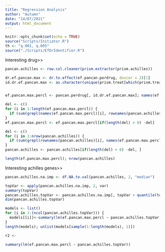 ```yaml
---
title: "Regression Analysis"
author: "Autumn"
date: "14/07/2021"
output: html_document
---
```


```r
knitr::opts_chunk$set(echo = TRUE)
source("Scripts/Initiator.R")
th <- "q.001, q.005"
source("./Scripts/EfDrIdentifier.R")
```

Interesting drug>>

```r
pancan.achilles <- row.col.cleaner(prism.extractor(prism.achilles))

dr.ef.pancan.max <- dr.to.effect(ef.pancan.perdrug, doscor = 2)[1]
id.dr.ef.pancan.max <- as.character(unique(prism.treat[which(prism.treat[, "name"]==names(dr.ef.pancan.max)), "broad_id"]))


ef.pancan.max.percl <- pancan.perdrug[, id.dr.ef.pancan.max]; names(ef.pancan.max.percl) <- rownames(pancan.perdrug); ef.pancan.max.percl <- ef.pancan.max.percl[!is.na(ef.pancan.max.percl)]

del <- c()
for (i in 1:length(ef.pancan.max.percl)) {
  if (sum(grepl(names(ef.pancan.max.percl)[i], rownames(pancan.achilles)))==0) {del <- append(del, i)}
}
ef.pancan.max.percl <- ef.pancan.max.percl[if(length(del) > 0) -del]

del <- c()
for (i in 1:nrow(pancan.achilles)) {
  if (sum(grepl(rownames(pancan.achilles)[i], names(ef.pancan.max.percl)))==0) {del <- append(del, i)}
}
pancan.achilles <- pancan.achilles[if(length(del) > 0) -del, ]

length(ef.pancan.max.percl); nrow(pancan.achilles)
```

Interesting achilles genes>>

```r
pancan.achilles.na.imp <- df.NA.to.val(pancan.achilles, 2, "median")

topVar <- apply(pancan.achilles.na.imp, 2, var) 
summary(topVar)
pancan.achilles.topVar <- pancan.achilles.na.imp[, topVar > quantile(topVar, probs = 0.95, na.rm = T)] 
dim(pancan.achilles.topVar)
```


```r
models <- list()
for (i in 1:(ncol(pancan.achilles.topVar))) {
  models[[i]]<-summary(lm(ef.pancan.max.percl ~ pancan.achilles.topVar[, i]))
}
length(models); unlist(models[sample(1:length(models), 1)])

r2 <- 
```


```r
summary(lm(ef.pancan.max.percl ~ pancan.achilles.topVar))
```

